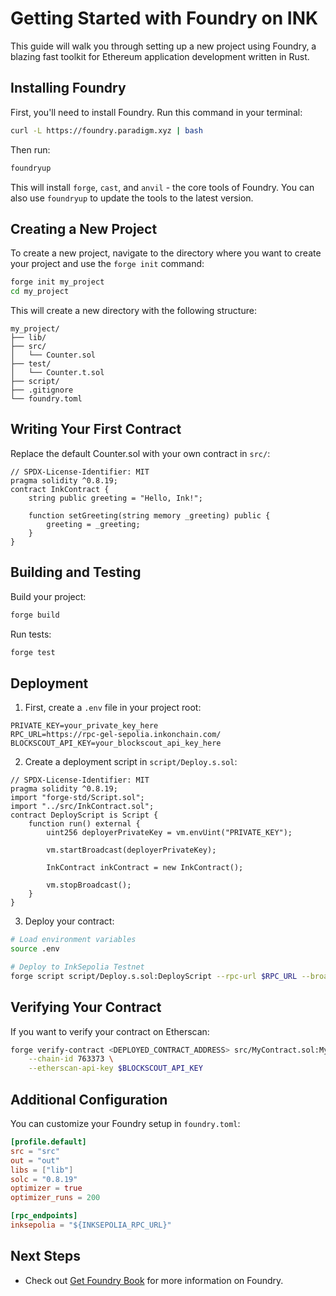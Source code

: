 # Getting Started with Foundry on INK

This guide will walk you through setting up a new project using Foundry, a blazing fast toolkit for Ethereum application development written in Rust.

## Installing Foundry

First, you'll need to install Foundry. Run this command in your terminal:

```bash
curl -L https://foundry.paradigm.xyz | bash
```

Then run:

```bash
foundryup
```

This will install `forge`, `cast`, and `anvil` - the core tools of Foundry. You can also use `foundryup` to update the tools to the latest version.

## Creating a New Project

To create a new project, navigate to the directory where you want to create your project and use the `forge init` command:

```bash
forge init my_project
cd my_project
```

This will create a new directory with the following structure:

```
my_project/
├── lib/
├── src/
│   └── Counter.sol
├── test/
│   └── Counter.t.sol
├── script/
├── .gitignore
└── foundry.toml
```

## Writing Your First Contract

Replace the default Counter.sol with your own contract in `src/`:

```solidity
// SPDX-License-Identifier: MIT
pragma solidity ^0.8.19;
contract InkContract {
    string public greeting = "Hello, Ink!";
    
    function setGreeting(string memory _greeting) public {
        greeting = _greeting;
    }
}
```

## Building and Testing

Build your project:

```bash
forge build
```

Run tests:

```bash
forge test
```

## Deployment

1. First, create a `.env` file in your project root:

```env
PRIVATE_KEY=your_private_key_here
RPC_URL=https://rpc-gel-sepolia.inkonchain.com/
BLOCKSCOUT_API_KEY=your_blockscout_api_key_here
```

2. Create a deployment script in `script/Deploy.s.sol`:

```solidity
// SPDX-License-Identifier: MIT
pragma solidity ^0.8.19;
import "forge-std/Script.sol";
import "../src/InkContract.sol";
contract DeployScript is Script {
    function run() external {
        uint256 deployerPrivateKey = vm.envUint("PRIVATE_KEY");
        
        vm.startBroadcast(deployerPrivateKey);
        
        InkContract inkContract = new InkContract();
        
        vm.stopBroadcast();
    }
}
```

3. Deploy your contract:

```bash
# Load environment variables
source .env

# Deploy to InkSepolia Testnet
forge script script/Deploy.s.sol:DeployScript --rpc-url $RPC_URL --broadcast --verify
```

## Verifying Your Contract

If you want to verify your contract on Etherscan:

```bash
forge verify-contract <DEPLOYED_CONTRACT_ADDRESS> src/MyContract.sol:MyContract \
    --chain-id 763373 \
    --etherscan-api-key $BLOCKSCOUT_API_KEY
```

## Additional Configuration

You can customize your Foundry setup in `foundry.toml`:

```toml
[profile.default]
src = "src"
out = "out"
libs = ["lib"]
solc = "0.8.19"
optimizer = true
optimizer_runs = 200

[rpc_endpoints]
inksepolia = "${INKSEPOLIA_RPC_URL}"
```

## Next Steps

- Check out [Get Foundry Book](https://book.getfoundry.sh/) for more information on Foundry.
